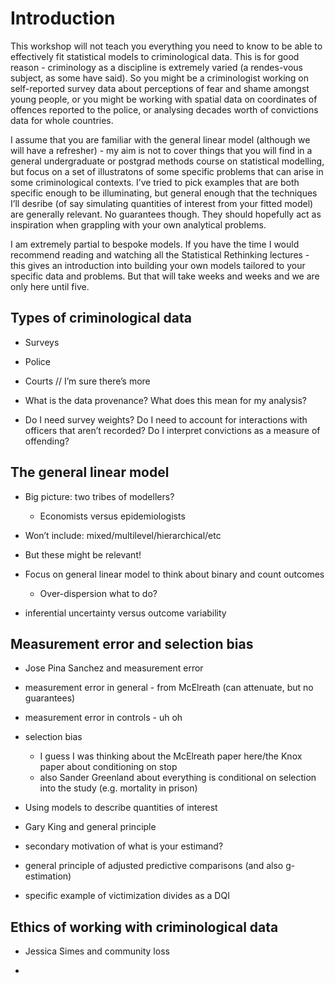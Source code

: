 # Introduction

This workshop will not teach you everything you need to know to be able to effectively fit statistical models to criminological data. This is for good reason - criminology as a discipline is extremely varied (a rendes-vous subject, as some have said). So you might be a criminologist working on self-reported survey data about perceptions of fear and shame amongst young people, or you might be working with spatial data on coordinates of offences reported to the police, or analysing decades worth of convictions data for whole countries.

I assume that you are familiar with the general linear model (although we will have a refresher) - my aim is not to cover things that you will find in a general undergraduate or postgrad methods course on statistical modelling, but focus on a set of illustratons of some specific problems that can arise in some criminological contexts. I've tried to pick examples that are both specific enough to be illuminating, but general enough that the techniques I'll desribe (of say simulating quantities of interest from your fitted model) are generally relevant. No guarantees though. They should hopefully act as inspiration when grappling with your own analytical problems.

I am extremely partial to bespoke models. If you have the time I would recommend reading and watching all the Statistical Rethinking lectures - this gives an introduction into building your own models tailored to your specific data and problems. But that will take weeks and weeks and we are only here until five. 



## Types of criminological data

- Surveys
- Police
- Courts
// I'm sure there's more

- What is the data provenance? What does this mean for my analysis?

- Do I need survey weights? Do I need to account for interactions with officers that aren't recorded? Do I interpret convictions as a measure of offending?


## The general linear model

- Big picture: two tribes of modellers?

    - Economists versus epidemiologists


- Won't include: mixed/multilevel/hierarchical/etc
- But these might be relevant!
- Focus on general linear model to think about binary and count outcomes
    - Over-dispersion what to do?
    
- inferential uncertainty versus outcome variability

## Measurement error and selection bias

- Jose Pina Sanchez and measurement error

- measurement error in general - from McElreath (can attenuate, but no guarantees)
- measurement error in controls - uh oh


- selection bias

    - I guess I was thinking about the McElreath paper here/the Knox paper about conditioning on stop
    - also Sander Greenland about everything is conditional on selection into the study (e.g. mortality in prison)
    
    
- Using models to describe quantities of interest

- Gary King and general principle

- secondary motivation of what is your estimand?

 - general principle of adjusted predictive comparisons (and also g-estimation)

- specific example of victimization divides as a DQI


## Ethics of working with criminological data

- Jessica Simes and community loss

- 
